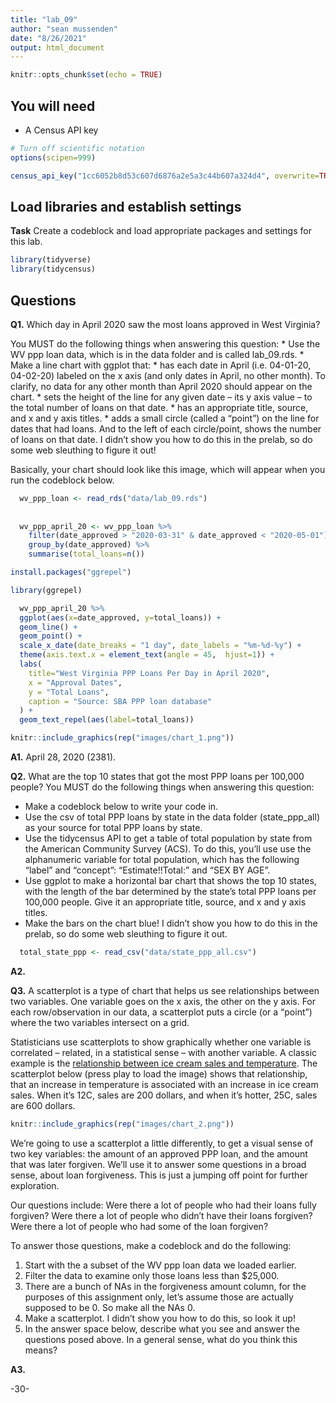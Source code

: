 ```yaml
---
title: "lab_09"
author: "sean mussenden"
date: "8/26/2021"
output: html_document
---
```


```r
knitr::opts_chunk$set(echo = TRUE)
```

## You will need

* A Census API key

```r
# Turn off scientific notation
options(scipen=999)
```

```r
census_api_key("1cc6052b8d53c607d6876a2e5a3c44b607a324d4", overwrite=TRUE)
```

## Load libraries and establish settings

**Task** Create a codeblock and load appropriate packages and settings for this lab.

```r
library(tidyverse)
library(tidycensus)
```

## Questions

**Q1.** Which day in April 2020 saw the most loans approved in West Virginia? 

You MUST do the following things when answering this question:
* Use the WV ppp loan data, which is in the data folder and is called lab_09.rds.
* Make a line chart with ggplot that:
  * has each date in April (i.e. 04-01-20, 04-02-20) labeled on the x axis (and only dates in April, no other month). To clarify, no data for any other month than April 2020 should appear on the chart. 
  * sets the height of the line for any given date -- its y axis value -- to the total number of loans on that date.
  * has an appropriate title, source, and x and y axis titles. 
  * adds a small circle (called a "point") on the line for dates that had loans. And to the left of each circle/point, shows the number of loans on that date.  I didn't show you how to do this in the prelab, so do some web sleuthing to figure it out! 

Basically, your chart should look like this image, which will appear when you run the codeblock below. 

```r
  wv_ppp_loan <- read_rds("data/lab_09.rds")
  
  
  wv_ppp_april_20 <- wv_ppp_loan %>%
    filter(date_approved > "2020-03-31" & date_approved < "2020-05-01") %>%
    group_by(date_approved) %>%
    summarise(total_loans=n())

```

```r
install.packages("ggrepel")
```

```r
library(ggrepel)
```


```r
  wv_ppp_april_20 %>%
  ggplot(aes(x=date_approved, y=total_loans)) + 
  geom_line() +
  geom_point() +
  scale_x_date(date_breaks = "1 day", date_labels = "%m-%d-%y") +
  theme(axis.text.x = element_text(angle = 45,  hjust=1)) +
  labs(
    title="West Virginia PPP Loans Per Day in April 2020",
    x = "Approval Dates",
    y = "Total Loans",
    caption = "Source: SBA PPP loan database"
  ) +
  geom_text_repel(aes(label=total_loans))

```



```r
knitr::include_graphics(rep("images/chart_1.png"))
```
**A1.** April 28, 2020 (2381).

**Q2.** What are the top 10 states that got the most PPP loans per 100,000 people? You MUST do the following things when answering this question:

* Make a codeblock below to write your code in.
* Use the csv of total PPP loans by state in the data folder (state_ppp_all) as your source for total PPP loans by state.  
* Use the tidycensus API to get a table of total population by state from the American Community Survey (ACS). To do this, you'll use use the alphanumeric variable for total population, which has the following "label" and "concept": "Estimate!!Total:" and "SEX BY AGE".  
* Use ggplot to make a horizontal bar chart that shows the top 10 states, with the length of the bar determined by the state's total PPP loans per 100,000 people. Give it an appropriate title, source, and x and y axis titles. 
* Make the bars on the chart blue! I didn't show you how to do this in the prelab, so do some web sleuthing to figure it out.  

```r
  total_state_ppp <- read_csv("data/state_ppp_all.csv")


```

**A2.** 

**Q3.**  A scatterplot is a type of chart that helps us see relationships between two variables. One variable goes on the x axis, the other on the y axis.  For each row/observation in our data, a scatterplot puts a circle (or a "point") where the two variables intersect on a grid. 

Statisticians use scatterplots to show graphically whether one variable is correlated -- related, in a statistical sense -- with another variable.  A classic example is the [relationship between ice cream sales and temperature](https://www.mathsisfun.com/data/scatter-xy-plots.html).  The scatterplot below (press play to load the image) shows that relationship, that an increase in temperature is associated with an increase in ice cream sales. When it's 12C, sales are 200 dollars, and when it's hotter, 25C, sales are 600 dollars.

```r
knitr::include_graphics(rep("images/chart_2.png"))
```

We're going to use a scatterplot a little differently, to get a visual sense of two key variables: the amount of an approved PPP loan, and the amount that was later forgiven. We'll use it to answer some questions in a broad sense, about loan forgiveness.  This is just a jumping off point for further exploration. 

Our questions include: Were there a lot of people who had their loans fully forgiven?  Were there a lot of people who didn't have their loans forgiven? Were there a lot of people who had some of the loan forgiven? 

To answer those questions, make a codeblock and do the following:

1. Start with the a subset of the WV ppp loan data we loaded earlier.
2. Filter the data to examine only those loans less than $25,000.
3. There are a bunch of NAs in the forgiveness amount column, for the purposes of this assignment only, let's assume those are actually supposed to be 0. So make all the NAs 0. 
4. Make a scatterplot. I didn't show you how to do this, so look it up! 
5. In the answer space below, describe what you see and answer the questions posed above.  In a general sense, what do you think this means?  

**A3.**  


-30-
